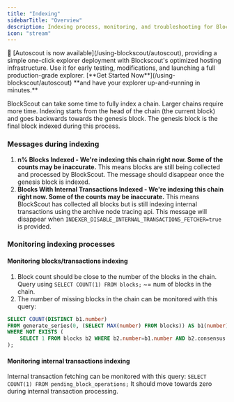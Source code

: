 ```yaml
---
title: "Indexing"
sidebarTitle: "Overview"
description: Indexing process, monitoring, and troubleshooting for Blockscout.
icon: "stream"
---
```


<Tip>
🚗 [Autoscout is now available](/using-blockscout/autoscout), providing a simple one-click explorer deployment with Blockscout's optimized hosting infrastructure. Use it for early testing, modifications, and launching a full production-grade explorer. [**Get Started Now**](/using-blockscout/autoscout) **and have your explorer up-and-running in minutes.**

</Tip>

BlockScout can take some time to fully index a chain. Larger chains require more time. Indexing starts from the head of the chain (the current block) and goes backwards towards the genesis block. The genesis block is the final block indexed during this process.

### Messages during indexing

1. **n% Blocks Indexed - We're indexing this chain right now. Some of the counts may be inaccurate.** This means blocks are still being collected and processed by BlockScout. The message should disappear once the genesis block is indexed.
2. **Blocks With Internal Transactions Indexed - We're indexing this chain right now. Some of the counts may be inaccurate.** This means BlockScout has collected all blocks but is still indexing internal transactions using the archive node tracing api. This message will disappear when `INDEXER_DISABLE_INTERNAL_TRANSACTIONS_FETCHER=true` is provided.

### Monitoring indexing processes

#### Monitoring blocks/transactions indexing

1. Block count should be close to the number of the blocks in the chain. Query using `SELECT COUNT(1) FROM blocks;` \~= num of blocks in the chain.
2. The number of missing blocks in the chain can be monitored with this query:

```sql
SELECT COUNT(DISTINCT b1.number)
FROM generate_series(0, (SELECT MAX(number) FROM blocks)) AS b1(number)
WHERE NOT EXISTS (
    SELECT 1 FROM blocks b2 WHERE b2.number=b1.number AND b2.consensus
);
```

#### Monitoring internal transactions indexing

Internal transaction fetching can be monitored with this query: `SELECT COUNT(1) FROM pending_block_operations;` It should move towards zero during internal transaction processing.


